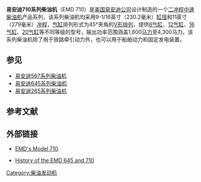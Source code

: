 {{noteTA
|G1=Railway
}}
{{Infobox Automobile engine
|name = 易安迪710系列
|image = 214 engine.jpg
|caption = 装用于{{tsl|en|IE 201 Class|爱尔兰铁路201型柴油机车}}的12-710G3B型柴油机
|manufacturer  = [[易安迪|易安迪]]
|aka = 
|production = 1984年—
|predecessor = [[易安迪645系列柴油机|易安迪645系列]]
|successor = [[易安迪265系列柴油机|易安迪265系列]]
|numberofstrokes = 二冲程
|configuration = 8、12、16、20气缸，<br />V形排列，45°夹角
|displacement  = 单缸710立方英寸（11,600立方厘米）
|bore = 9-1/16英寸（230.2毫米）
|stroke = 11英寸（279毫米）
|block = 
|head = 
|valvetrain = 
|supercharger  = 
|turbocharger  = 单级涡轮增压、离合器驱动
|fuelsystem = 直接喷射
|management = 
|fueltype = 柴油
|oilsystem = 
|coolingsystem = 水冷式
|length = 
|width = 
|height = 
|weight = 
|power = 1,600马力～4,300马力
|specpower = 
|torque = 
|rpm = 
|fuelcon = 
|specfuelcon = 
|oilcon = 
}}
'''易安迪710系列柴油机'''（EMD 710）是[[美国|美国]][[易安迪|易安迪公司]]设计制造的一个[[二冲程|二冲程]][[柴油机|中速柴油机]]产品系列，该系列柴油机均采用9-1/16英寸（230.2毫米）[[缸径|缸径]]和11英寸（279毫米）[[冲程|冲程]]，[[气缸|气缸]]排列形式为45°夹角的[[V型引擎|V形排列]]，提供[[V8发动机|8气缸]]、[[V12发动机|12气缸]]、[[V16发动机|16气缸]]、[[V20发动机|20气缸]]等不同等级的型号，输出功率范围涵盖1,600[[马力|马力]]至4,300马力。该系列柴油机除了用于铁路牵引动力外，也可以用于船舶动力和固定发电装置。

==参见==
{{Portal|鐵路}}
* [[易安迪567系列柴油机|易安迪567系列柴油机]]
* [[易安迪645系列柴油机|易安迪645系列柴油机]]
* [[易安迪265系列柴油机|易安迪265系列柴油机]]

==参考文献==
{{reflist}}

==外部链接==
*{{en}}[http://www.american-rails.com/710.html EMD's Model 710] {{Wayback|url=http://www.american-rails.com/710.html |date=20210120230323 }}
*{{en}}[https://web.archive.org/web/20160329203947/http://www.tugboatenthusiastsociety.org/pages/tugmach-diesel-modern-EMD.htm History of the EMD 645 and 710]

{{DEFAULTSORT:EMD 710}}
[[Category:柴油发动机|Category:柴油发动机]]